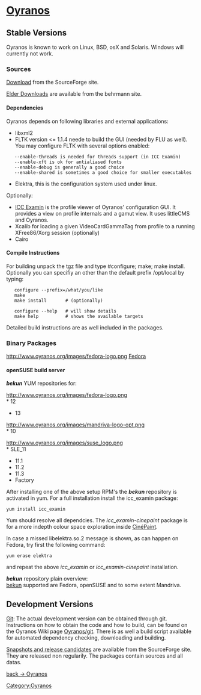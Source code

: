 <h1>[[Oyranos]]</h1>


== Stable Versions ==

Oyranos is known to work on Linux, BSD, osX and Solaris. Windows will currently not work.

=== Sources ===

[http://sourceforge.net/project/showfiles.php?group_id=177017&package_id=203716 Download] from the SourceForge site.

[http://www.behrmann.name/index.php?option=com_content&task=view&id=34&Itemid=68 Elder Downloads] are available from the behrmann site.

==== Dependencies ====

Oyranos depends on following libraries and external applications:

* libxml2
* FLTK version <= 1.1.4 neede to build the GUI (needed by FLU as well). You may configure FLTK with several options enabled:
    --enable-threads is needed for threads support (in ICC Examin)
    --enable-xft is ok for antialiased fonts
    --enable-debug is generally a good choice
    --enable-shared is sometimes a good choice for smaller executables
* Elektra, this is the configuration system used under linux.
Optionally:
* [[ICC Examin/Download|ICC Examin]] is the profile viewer of Oyranos' configuration GUI. It provides a view on profile internals and a gamut view. It uses littleCMS and Oyranos.
* Xcalib for loading a given VideoCardGammaTag from profile to a running XFree86/Xorg session (optionally)
* Cairo

==== Compile Instructions ====

For building unpack the tgz file and type #configure; make; make install.
Optionally you can specifiy an other than the default prefix /opt/local by typing:

    configure --prefix=/what/you/like
    make
    make install       # (optionally)

    configure --help   # will show details
    make help          # shows the available targets

Detailed build instructions are as well included in the packages.

=== Binary Packages ===

http://www.oyranos.org/images/fedora-logo.png [https://admin.fedoraproject.org/pkgdb/acls/name/oyranos Fedora]



==== openSUSE build server ====
'''''bekun''''' YUM repositories for:

http://www.oyranos.org/images/fedora-logo.png<br>
* 12
* 13

http://www.oyranos.org/images/mandriva-logo-opt.png<br>
* 10

http://www.oyranos.org/images/suse_logo.png<br>
* SLE_11
* 11.1
* 11.2
* 11.3
* Factory


After installing one of the above setup RPM's the  '''''bekun''''' repository is activated in yum.
For a full installation install the icc_examin package:
 yum install icc_examin
Yum should resolve all dependcies. The ''icc_examin-cinepaint'' package is for a more indepth colour space exploration inside [[CinePaint|CinéPaint]].

In case a missed libelektra.so.2 message is shown, as can happen on Fedora, try first the following command:
 yum erase elektra
and repeat the above ''icc_examin'' or ''icc_examin-cinepaint'' installation.


'''''bekun''''' repository plain overview:<br>
[http://download.opensuse.org/repositories/home:/bekun/ bekun]
supported are Fedora, openSUSE and to some extent Mandriva.

== Development Versions ==

[[Oyranos/git|Git]]: The actual development version can be obtained through git. Instructions on how to obtain the code and how to build, can be found on the Oyranos Wiki page [[Oyranos/git]]. There is as well a build script available for automated dependency checking, downloading and building.

[https://sourceforge.net/project/showfiles.php?group_id=177017 Snapshots and release candidates] are available from the SourceForge site. They are released non regularily. The packages contain sources and all datas.


[[Oyranos|back -> Oyranos]]
[[Category:Oyranos]]